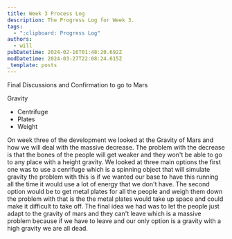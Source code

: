 ```yaml
---
title: Week 3 Process Log
description: The Progress Log for Week 3.
tags:
  - ":clipboard: Progress Log"
authors:
  - will
pubDatetime: 2024-02-16T01:48:20.692Z
modDatetime: 2024-03-27T22:08:24.615Z
_template: posts
---
```


Final Discussions and Confirmation to go to Mars

Gravity

- Centrifuge
- Plates
- Weight

On week three of the development we looked at the Gravity of Mars and how we will deal with the massive decrease. The problem with the decrease is that the bones of the people will get weaker and they won't be able to go to any place with a height gravity. We looked at three main options the first one was to use a cenrifuge which is a spinning object that will simulate gravity the problem with this is if we wanted our base to have this running all the time it would use a lot of energy that we don't have. The second option would be to get metal plates for all the people and weigh them down the problem with that is the the metal plates would take up space and could make it difficult to take off. The final idea we had was to let the people just adapt to the gravity of mars and they can't leave which is a massive problem because if we have to leave and our only option is a gravity with a high gravity we are all dead.

